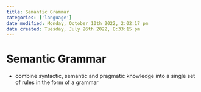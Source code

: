 ```yaml
---
title: Semantic Grammar
categories: ['language']
date modified: Monday, October 10th 2022, 2:02:17 pm
date created: Tuesday, July 26th 2022, 8:33:15 pm
---
```


# Semantic Grammar
- combine syntactic, semantic and pragmatic knowledge into a single set of rules in the form of a grammar



